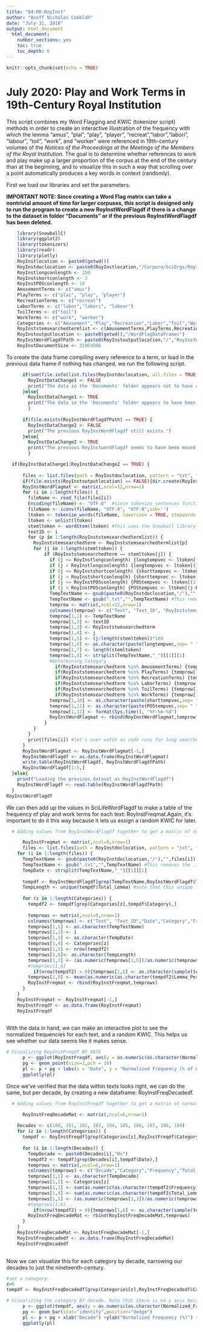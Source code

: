 ```yaml
---
title: "04-RR-RoyInst"
author: "Anoff Nicholas Cobblah"
date: "July 31, 2018"
output: html_document
  html_document:
    number_sections: yes
    toc: true
    toc_depth: 6
---
```


```r
knitr::opts_chunk$set(echo = TRUE)
```

# July 2020: Play and Work Terms in 19th-Century Royal Institution

This script combines my Word Flagging and KWIC (tokenizer script) methods in order to create an interactive illustration of the frequency with which the lemma "amus", "plai", "play", "player", "recreat","labor","labori", "labour", "toil", "work", and "worker" were referenced in 19th-century volumes of the *Notices of the Proceedings at the Meetings of the Members of the Royal Institution.* The goal is to determine whether references to work and play make up a larger proportion of the corpus at the end of the century than at the beginning, and to visualize this in such a way that scrolling over a point automatically produces a key words in context (randomly).

First we load our libraries and set the parameters.

**IMPORTANT NOTE: Since creating a Word Flag matrix can take a nontrivial amount of time for larger corpuses, this script is designed only to run the program to create a new RoyInstWordFlagdf if there is a change to the dataset in folder "Documents" or if the previous RoyInstWordFlagdf has been deleted.**

```r
    library(SnowballC)
    library(ggplot2)
    library(tokenizers)
    library(readr)
    library(plotly)
    RoyInstlocation <- paste0(getwd())
    RoyInstdoclocation <- paste0(RoyInstlocation,"/Corpora/SciOrgs/RoyInst/Proceedings")
    RoyInstlongconlength <- 250
    RoyInstshortconlength <- 3
    RoyInstPOSconlength <- 10
    AmusementTerms <- c("amus")
    PlayTerms <- c("plai", "play", "player")
    RecreationTerms <- c("recreat")
    LaborTerms <- c("labor","labori", "labour")
    ToilTerms <- c("toil")
    WorkTerms <- c("work", "worker")
    Categories <- c("Amusement","Play","Recreation","Labor","Toil","Work")
    RoyInststemsearchedtermlist <- c(AmusementTerms,PlayTerms,RecreationTerms,LaborTerms,ToilTerms,WorkTerms)
    RoyInstoutputlocation <- paste0(getwd(),"/WordFlagDataFrames")
    RoyInstWordFlagdfPath <- paste0(RoyInstoutputlocation,"/","RoyInstWordFlagdf.txt")
    RoyInstDocumentSize <- 31964986
```

To create the data frame compiling every reference to a term, or load in the previous data frame if nothing has changed, we run the following script.

```r
      if(sum(file.info(list.files(RoyInstdoclocation, all.files = TRUE, recursive = TRUE, full.names=TRUE))$size) == RoyInstDocumentSize) {
        RoyInstDataChange1 <- FALSE
        print("The data in the 'Documents' folder appears not to have changed.")
      }else{
        RoyInstDataChange1 <- TRUE
        print("The data in the 'Documents' folder appears to have been changed. A new RoyInstWordFlagdf will therefore be created. TO UPDATE THIS SCRIPT, PLEASE CHANGE THE RoyInstDocumentSize TO REFLECT THE NEW SIZE OF THE DOCUMENTS.")
        }
      
      if(file.exists(RoyInstWordFlagdfPath) == TRUE) {
        RoyInstDataChange2 <- FALSE
        print("The previous RoyInstWordFlagdf still exists.")
      }else{
        RoyInstDataChange2 <- TRUE
        print("The previous RoyInstwordFlagdf seems to have been moved or deleted.  A new RoyInstWordFlag will therefore be created.")
        }

  if(RoyInstDataChange1|RoyInstDataChange2 == TRUE) {
  
      files <- list.files(path = RoyInstdoclocation, pattern = "txt", full.names = TRUE) #creates vector of txt file names.
      if(file.exists(RoyInstoutputlocation) == FALSE){dir.create(RoyInstoutputlocation)}
      RoyInstWordFlagmat <- matrix(,ncol=12,nrow=1)
      for (i in 1:length(files)) {
        fileName <- read_file(files[i])
        Encoding(fileName) <- "UTF-8"  #since tokenize_sentences function requires things to be encoded in UTF-8, need to remove some data.
        fileName <- iconv(fileName, "UTF-8", "UTF-8",sub='')
        ltoken <- tokenize_words(fileName, lowercase = TRUE, stopwords = NULL, simplify = FALSE)
        ltoken <- unlist(ltoken)
        stemltoken <- wordStem(ltoken) #this uses the Snowball library to lemmatize the entire text.
        textID <- i
        for (p in 1:length(RoyInststemsearchedtermlist)) {
          RoyInststemsearchedterm <- RoyInststemsearchedtermlist[p]
          for (j in 1:length(stemltoken)) {
              if (RoyInststemsearchedterm == stemltoken[j]) {
                if (j <= RoyInstlongconlength) {longtempvec <- ltoken[(1:(j+RoyInstlongconlength))]}
                if (j > RoyInstlongconlength) {longtempvec <- ltoken[(j-RoyInstlongconlength):(j+RoyInstlongconlength)]}
                if (j <= RoyInstshortconlength) {shorttempvec <- ltoken[(1:(j+RoyInstshortconlength))]}
                if (j > RoyInstshortconlength) {shorttempvec <- ltoken[(j-RoyInstshortconlength):(j+RoyInstshortconlength)]}
                if (j <= RoyInstPOSconlength) {POStempvec <- ltoken[(1:(j+RoyInstPOSconlength))]}
                if (j > RoyInstPOSconlength) {POStempvec <- ltoken[(j-RoyInstPOSconlength):(j+RoyInstPOSconlength)]}
                TempTextName <- gsub(paste0(RoyInstdoclocation,"/"),"",files[i]) #This grabs just the end of the file path.
                TempTextName <- gsub(".txt","",TempTextName) #This removes the .txt from the end of the name.
                temprow <- matrix(,ncol=12,nrow=1)
                colnames(temprow) <- c("Text", "Text_ID", "RoyInststemsearchedterm","Lemma","Lemma_Perc","KWIC","Total_Lemma","Date","Category","Short_KWIC","POS_KWIC","Current_Date")
                temprow[1,1] <- TempTextName
                temprow[1,2] <- textID
                temprow[1,3] <- RoyInststemsearchedterm
                temprow[1,4] <- j
                temprow[1,5] <- (j/length(stemltoken))*100
                temprow[1,6] <- as.character(paste(longtempvec,sep= " ",collapse=" "))
                temprow[1,7] <- length(stemltoken)
                temprow[1,8] <- strsplit(TempTextName,"_")[[1]][1]
                #Determining Category
                  if(RoyInststemsearchedterm %in% AmusementTerms) {temprow[1,9] <- "Amusement"}
                  if(RoyInststemsearchedterm %in% PlayTerms) {temprow[1,9] <- "Play"}
                  if(RoyInststemsearchedterm %in% RecreationTerms) {temprow[1,9] <- "Recreation"}
                  if(RoyInststemsearchedterm %in% LaborTerms) {temprow[1,9] <- "Labor"}
                  if(RoyInststemsearchedterm %in% ToilTerms) {temprow[1,9] <- "Toil"}
                  if(RoyInststemsearchedterm %in% WorkTerms) {temprow[1,9] <- "Work"}
                temprow[1,10] <- as.character(paste(shorttempvec,sep= " ",collapse=" "))
                temprow[1,11] <- as.character(paste(POStempvec,sep= " ",collapse=" "))
                temprow[1,12] <- format(Sys.time(), "%Y-%m-%d")
                RoyInstWordFlagmat <- rbind(RoyInstWordFlagmat,temprow)
              }
          }
        }
        print(files[i]) #let's user watch as code runs for long searches
      }
      RoyInstWordFlagmat <- RoyInstWordFlagmat[-1,]
      RoyInstWordFlagdf <- as.data.frame(RoyInstWordFlagmat)
      write.table(RoyInstWordFlagdf, RoyInstWordFlagdfPath)
      RoyInstWordFlagdf[1:5,]
  }else{
    print("Loading the previous dataset as RoyInstWordFlagdf")
    RoyInstWordFlagdf <- read.table(RoyInstWordFlagdfPath)
  }
RoyInstWordFlagdf
```

We can then add up the values in SciLifeWordFlagdf to make a table of the frequency of play and work terms for each text: RoyInstFreqmat.Again, it's important to do it this way because it lets us assign a random KWIC for later.

```r
  # Adding values from RoyInstWordFlagdf together to get a matrix of normalized frequencies for each category, as RoyInstFreqmat

      RoyInstFreqmat <- matrix(,ncol=9,nrow=1)
      files <- list.files(path = RoyInstdoclocation, pattern = "txt", full.names = TRUE) #creates vector of txt file names.
    for (i in 1:length(files)) {
      TempTextName <- gsub(paste0(RoyInstdoclocation,"/"),"",files[i]) #This grabs just the end of the file path.
      TempTextName <- gsub(".txt","",TempTextName) #This removes the .txt from the end of the name.
      TempDate <- strsplit(TempTextName,"_")[[1]][1]
      
      tempdf <- RoyInstWordFlagdf[grep(TempTextName,RoyInstWordFlagdf$Text),]
      TempLength <- unique(tempdf$Total_Lemma) #note that this unique is here to make SURE we only have one text
      
      for (z in 1:length(Categories)) {   
        tempdf2 <- tempdf[grep(Categories[z],tempdf$Category),]
        
        temprows <- matrix(,ncol=9,nrow=1)
        colnames(temprows) <- c("Text", "Text_ID","Date","Category","Frequency","Total_Lemma","Normalized_Freq","Sample_KWIC","Avg_Lemma_Perc")
        temprows[1,1] <- as.character(TempTextName)
        temprows[1,2] <- i
        temprows[1,3] <- as.character(TempDate)
        temprows[1,4] <- Categories[z]
        temprows[1,5] <- nrow(tempdf2)
        temprows[1,6]<- as.character(TempLength)
        temprows[1,7] <- (as.numeric(temprows[1,5])/as.numeric(temprows[1,6]))*100
        #temprows[1,8]
          if(nrow(tempdf2) > 0){temprows[1,8] <- as.character(sample(tempdf2$Short_KWIC,1))}else{temprows[1,8] <- NA}
        temprows[1,9] <- mean(as.numeric(as.character(tempdf2$Lemma_Perc)))
        RoyInstFreqmat <- rbind(RoyInstFreqmat,temprows)
      }
    }
    RoyInstFreqmat <- RoyInstFreqmat[-1,]
    RoyInstFreqdf <- as.data.frame(RoyInstFreqmat)
    RoyInstFreqdf
      
```

With the data in hand, we can make an interactive plot to see the normalized frequencies for each text, and a random KWIC. This helps us see whether our data seems like it makes sense.

```r
# Visualizing RoyInstFreqdf BY DATE
      p <- ggplot(RoyInstFreqdf, aes(y = as.numeric(as.character(Normalized_Freq)), x = as.numeric(substr(Date,1,4)), color = Category, label = Sample_KWIC))
      pg <- geom_point(size=1,pch = 16)
      pl <- p + pg + labs(x = "Date", y = "Normalized Frequency (% of Words in Text)", title = "Appearances of Play and Work Rhetoric within 19th-Century Popular Science Corpus")
      ggplotly(pl)
```

Once we've verified that the data within texts looks right, we can do the same, but per decade, by creating a new dataframe: RoyInstFreqDecadedf.

```r
  # Adding values from RoyInstFreqdf together to get a matrix of normalized frequencies for each decade, as RoyInstFreqDecadedf

      RoyInstFreqDecadeMat <- matrix(,ncol=6,nrow=1)
      
    Decades <- c(180, 181, 182, 183, 184, 185, 186, 187, 188, 189)
    for (z in 1:length(Categories)) { 
      tempdf <- RoyInstFreqdf[grep(Categories[z],RoyInstFreqdf$Category),]
      
      for (i in 1:length(Decades)) {
        TempDecade <- paste0(Decades[i],"0s")
        tempdf2 <- tempdf[grep(Decades[i],tempdf$Date),]
        temprows <- matrix(,ncol=6,nrow=1)
        colnames(temprows) <- c("Decade","Category","Frequency","Total_Lemma","Normalized_Freq","Sample_KWIC")
        temprows[1,1] <- as.character(TempDecade)
        temprows[1,2] <- Categories[z]
        temprows[1,3] <- sum(as.numeric(as.character(tempdf2$Frequency)), na.rm=TRUE)
        temprows[1,4] <- sum(as.numeric(as.character(tempdf2$Total_Lemma)), na.rm=TRUE)
        temprows[1,5] <- (as.numeric(temprows[1,3])/as.numeric(temprows[1,4]))*100
        #temprows[1,6]
          if(nrow(tempdf2) > 0){temprows[1,6] <- as.character(sample(tempdf2$Sample_KWIC,1))}else{temprows[1,6] <- NA}
        RoyInstFreqDecadeMat <- rbind(RoyInstFreqDecadeMat,temprows)
      }
    }
    RoyInstFreqDecadeMat <- RoyInstFreqDecadeMat[-1,]
    RoyInstFreqDecadedf <- as.data.frame(RoyInstFreqDecadeMat)
    RoyInstFreqDecadedf
      
```

Now we can visualize this for each category by decade, narrowing our decades to just the nineteenth-century.

```r
#set a category.
z=6
tempdf <- RoyInstFreqDecadedf[grep(Categories[z],RoyInstFreqDecadedf$Category),]

# Visualizing the category BY decade. Note that there is no y axis because it kept running into the numbers, and trying to fix it was becoming a pain.
      p <- ggplot(tempdf, aes(y = as.numeric(as.character(Normalized_Freq)), x = Decade, label = Sample_KWIC))
      pg <- geom_bar(stat="identity",position="dodge")
      pl <- p + pg + xlab("Decade") +ylab("Normalized Frequency (%)") + ggtitle(paste0("Normalized Frequency of '",Categories[z],"' by Decade\n in the Notices of the Royal Institution"))+theme( axis.text.y=element_text(angle=90))
      ggplotly(pl)
```